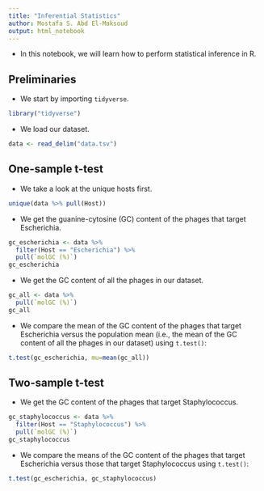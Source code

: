 ```yaml
---
title: "Inferential Statistics"
author: Mostafa S. Abd El-Maksoud
output: html_notebook
---
```


- In this notebook, we will learn how to perform statistical inference in R.

## Preliminaries

- We start by importing `tidyverse`.

```r
library("tidyverse")
```

- We load our dataset.

```r
data <- read_delim("data.tsv")
```

## One-sample t-test

- We take a look at the unique hosts first.

```r
unique(data %>% pull(Host))
```

- We get the guanine-cytosine (GC) content of the phages that target Escherichia.

```r
gc_escherichia <- data %>% 
  filter(Host == "Escherichia") %>% 
  pull(`molGC (%)`)
gc_escherichia
```

- We get the GC content of all the phages in our dataset.

```r
gc_all <- data %>% 
  pull(`molGC (%)`)
gc_all
```

- We compare the mean of the GC content of the phages that target Escherichia versus the population mean (i.e., the mean of the GC content of all the phages in our dataset) using `t.test()`:

```r
t.test(gc_escherichia, mu=mean(gc_all))
```

## Two-sample t-test

- We get the GC content of the phages that target Staphylococcus.

```r
gc_staphylococcus <- data %>% 
  filter(Host == "Staphylococcus") %>% 
  pull(`molGC (%)`)
gc_staphylococcus
```

- We compare the means of the GC content of the phages that target Escherichia versus those that target Staphylococcus using `t.test()`:

```r
t.test(gc_escherichia, gc_staphylococcus)
```
